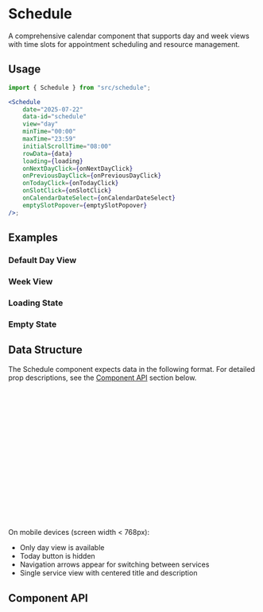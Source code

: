 
<Meta of={ScheduleStories} />

# Schedule

A comprehensive calendar component that supports day and week views with time slots for appointment scheduling and resource management.

## Usage

```jsx
import { Schedule } from "src/schedule";

<Schedule
    date="2025-07-22"
    data-id="schedule"
    view="day"
    minTime="00:00"
    maxTime="23:59"
    initialScrollTime="08:00"
    rowData={data}
    loading={loading}
    onNextDayClick={onNextDayClick}
    onPreviousDayClick={onPreviousDayClick}
    onTodayClick={onTodayClick}
    onSlotClick={onSlotClick}
    onCalendarDateSelect={onCalendarDateSelect}
    emptySlotPopover={emptySlotPopover}
/>;
```

## Examples

### Default Day View

<Canvas of={ScheduleStories.Default} />

### Week View

<Canvas of={ScheduleStories.WeekView} />

### Loading State

<Canvas of={ScheduleStories.Loading} />

### Empty State

<Canvas of={ScheduleStories.Empty} />

## Data Structure

The Schedule component expects data in the following format. For detailed prop descriptions, see the [Component API](#component-api) section below.

```typescript
interface ScheduleRowData {
    id?: string;
    name: string; // Service/resource name
    rowCells: ScheduleRowCellData[];
    onRowNameClick?: (rowData: ScheduleRowData, e: React.MouseEvent) => void;
}

interface ScheduleRowCellData {
    id?: string;
    date: string; // YYYY-MM-DD format
    startTime: string; // HH:mm format
    endTime: string; // HH:mm format
    status: "available" | "booked" | "blocked" | "pending";
    booked?: number; // Number of bookings
    capacity?: number; // Total capacity
    customPopover?: SchedulePopoverProps;
    onClick?: (data: ScheduleRowCellData, e: React.MouseEvent) => void;
}
```

On mobile devices (screen width < 768px):

-   Only day view is available
-   Today button is hidden
-   Navigation arrows appear for switching between services
-   Single service view with centered title and description

## Component API

<PropsTable />
